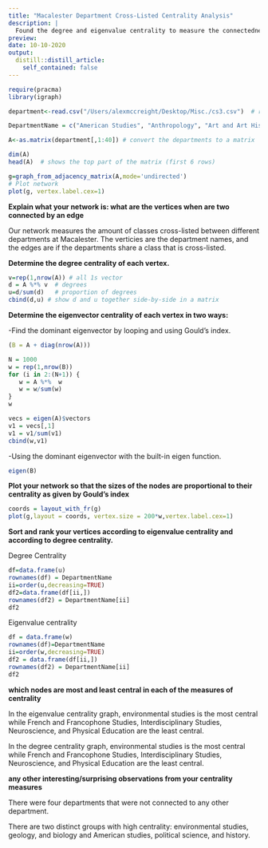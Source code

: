 ```yaml
---
title: "Macalester Department Cross-Listed Centrality Analysis"
description: |
  Found the degree and eigenvalue centrality to measure the connectedness of the departments at macalester. 
preview: 
date: 10-10-2020
output:
  distill::distill_article:
    self_contained: false
---
```


```r
require(pracma)
library(igraph)
```

```r
department<-read.csv("/Users/alexmccreight/Desktop/Misc./cs3.csv")  # read in the data
```


```r
DepartmentName = c("American Studies", "Anthropology", "Art and Art History", "Asian Studies", "Biology", "Chemistry", "Chinese", "Classical Mediterranean and Middle East", "Computer Science", "Economics", "Educational Studies", "English", "Environmental Studies", "French and Francophone Studies", "Geography", "Geology", "German Studies", "History", "International Studies", "Interdisciplinary Studies","Japanese", "Latin American Studies", "Linguistics", "Mathematics", "Media and Culutral Studies", "Music", "Neuroscience", "Physical Education", "Philosophy", "Physics and Astronomy", "Political Science", "Portugese", "Psychology", "Religious Studies", "Russian Studies", "Sociology", "Spanish", "Statistics", "Theater and Dance", "Women's, Gender, and Sexuality Studies" )
```



```r
A<-as.matrix(department[,1:40]) # convert the departments to a matrix

dim(A)
head(A)  # shows the top part of the matrix (first 6 rows)
```

```r
g=graph_from_adjacency_matrix(A,mode='undirected')
# Plot network
plot(g, vertex.label.cex=1)
```

**Explain what your network is: what are the vertices when are two connected by an edge**

Our network measures the amount of classes cross-listed between different departments at Macalester. The verticies are the department names, and the edges are if the departments share a class that is cross-listed. 

**Determine the degree centrality of each vertex.**
```r
v=rep(1,nrow(A)) # all 1s vector
d = A %*% v  # degrees
u=d/sum(d)   # proportion of degrees
cbind(d,u) # show d and u together side-by-side in a matrix
```

**Determine the eigenvector centrality of each vertex in two ways:**

-Find the dominant eigenvector by looping and using Gould's index.

```r
(B = A + diag(nrow(A)))
```

```r
N = 1000 
w = rep(1,nrow(B))
for (i in 2:(N+1)) {  
   w = A %*%  w
   w = w/sum(w)
}
w
```

```r
vecs = eigen(A)$vectors
v1 = vecs[,1]
v1 = v1/sum(v1)
cbind(w,v1)
```

-Using the dominant eigenvector with the built-in eigen function.

```r
eigen(B)
```

**Plot your network so that the sizes of the nodes are proportional to their centrality as given by Gould's index**

```r
coords = layout_with_fr(g)
plot(g,layout = coords, vertex.size = 200*w,vertex.label.cex=1)
```

**Sort and rank your vertices according to eigenvalue centrality and according to degree centrality.**

Degree Centrality

```r
df=data.frame(u)
rownames(df) = DepartmentName
ii=order(u,decreasing=TRUE)
df2=data.frame(df[ii,])
rownames(df2) = DepartmentName[ii]
df2
```

Eigenvalue centrality

```r
df = data.frame(w) 
rownames(df)=DepartmentName
ii=order(w,decreasing=TRUE)
df2 = data.frame(df[ii,])
rownames(df2) = DepartmentName[ii]
df2
```

**which nodes are most and least central in each of the measures of centrality**

In the eigenvalue centrality graph, environmental studies is the most central while French and Francophone Studies, Interdisciplinary Studies, Neuroscience, and Physical Education are the least central. 

In the degree centrality graph, environmental studies is the most central while French and Francophone Studies, Interdisciplinary Studies, Neuroscience, and Physical Education are the least central.

**any other interesting/surprising observations from your centrality measures**

There were four departments that were not connected to any other department.

There are two distinct groups with high centrality: environmental studies, geology, and biology and American studies, political science, and history.


